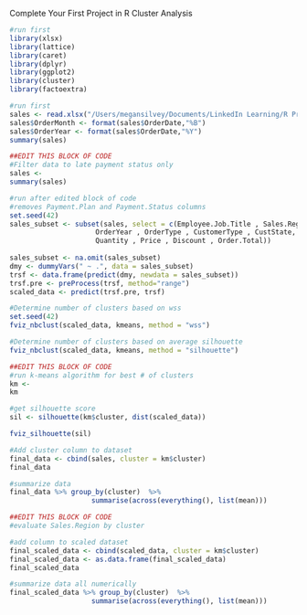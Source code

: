 Complete Your First Project in R
Cluster Analysis

```r
#run first
library(xlsx)
library(lattice)
library(caret)
library(dplyr)
library(ggplot2)
library(cluster)
library(factoextra)
```


```r
#run first
sales <- read.xlsx("/Users/megansilvey/Documents/LinkedIn Learning/R Project Course/Red30 Tech Sales.xlsx",1)
sales$OrderMonth <- format(sales$OrderDate,"%B")
sales$OrderYear <- format(sales$OrderDate,"%Y")
summary(sales)
```


```r
##EDIT THIS BLOCK OF CODE
#Filter data to late payment status only
sales <- 
summary(sales)
```



```r
#run after edited block of code
#removes Payment.Plan and Payment.Status columns
set.seed(42)
sales_subset <- subset(sales, select = c(Employee.Job.Title , Sales.Region , OrderMonth,
                     OrderYear , OrderType , CustomerType , CustState, ProdCategory,
                     Quantity , Price , Discount , Order.Total))
 
sales_subset <- na.omit(sales_subset)
dmy <- dummyVars(" ~ .", data = sales_subset)
trsf <- data.frame(predict(dmy, newdata = sales_subset))
trsf.pre <- preProcess(trsf, method="range")
scaled_data <- predict(trsf.pre, trsf)
```


```r
#Determine number of clusters based on wss
set.seed(42)
fviz_nbclust(scaled_data, kmeans, method = "wss")
```


```r
#Determine number of clusters based on average silhouette
fviz_nbclust(scaled_data, kmeans, method = "silhouette")
```


```r
##EDIT THIS BLOCK OF CODE
#run k-means algorithm for best # of clusters
km <- 
km
```


```r
#get silhouette score
sil <- silhouette(km$cluster, dist(scaled_data))

fviz_silhouette(sil)
```


```r
#Add cluster column to dataset
final_data <- cbind(sales, cluster = km$cluster)
final_data
```


```r
#summarize data
final_data %>% group_by(cluster)  %>%
                    summarise(across(everything(), list(mean)))
```


```r
##EDIT THIS BLOCK OF CODE
#evaluate Sales.Region by cluster

```

```r
#add column to scaled dataset
final_scaled_data <- cbind(scaled_data, cluster = km$cluster)
final_scaled_data <- as.data.frame(final_scaled_data)
final_scaled_data
```


```r
#summarize data all numerically
final_scaled_data %>% group_by(cluster)  %>%
                    summarise(across(everything(), list(mean)))
```